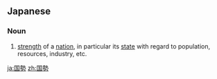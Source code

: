 {{also|国势}}
==Japanese==
{{ja-kanjitab|国|勢}}

===Noun===
{{ja-noun|こくせい}}

# [[strength]] of a [[nation]], in particular its [[state]] with regard to population, resources, industry, etc.

[[ja:国勢]]
[[zh:国勢]]